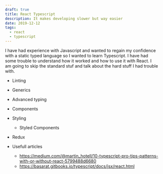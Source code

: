 ```yaml
---
draft: true
title: React Typescript
description: It makes developing slower but way easier
date: 2019-12-12
tags:
  - react
  - typescript
---
```


I have had experience with Javascript and wanted to regain my confidence with a static typed language so I wanted to learn Typescript. I have had some trouble to understand how it worked and how to use it with React. I am going to skip the standard stuf and talk about the hard stuff I had trouble with.

- Linting
- Generics
- Advanced typing
- Components
- Styling
  - Styled Components
- Redux

- Usefull articles
  - https://medium.com/@martin_hotell/10-typescript-pro-tips-patterns-with-or-without-react-5799488d6680
  - https://basarat.gitbooks.io/typescript/docs/jsx/react.html
